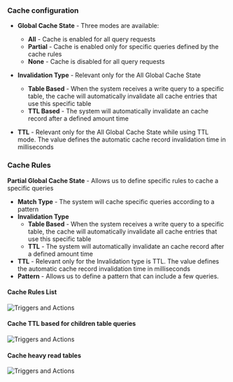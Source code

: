 ### Cache configuration

* **Global Cache State** - Three modes are available:
  * **All** - Cache is enabled for all query requests
  * **Partial** - Cache is enabled only for specific queries defined by the cache rules
  * **None** - Cache is disabled for all query requests

* **Invalidation Type** - Relevant only for the All Global Cache State
  * **Table Based** - When the system receives a write query to a specific table, the cache will automatically invalidate all cache entries that use this specific table 
  * **TTL Based** - The system will automatically invalidate an cache record after a defined amount time

* **TTL** - Relevant only for the All Global Cache State while using TTL mode. The value defines the automatic cache record invalidation time in milliseconds

### Cache Rules

**Partial Global Cache State** - Allows us to define specific rules to cache a specific queries
* **Match Type** - The system will cache specific queries according to a pattern
* **Invalidation Type**
  * **Table Based** - When the system receives a write query to a specific table, the cache will automatically invalidate all cache entries that use this specific table 
  * **TTL** - The system will automatically invalidate an cache record after a defined amount time
* **TTL** - Relevant only for the Invalidation type is TTL. The value defines the automatic cache record invalidation time in milliseconds
* **Pattern** - Allows us to define a pattern that can include a few queries.

#### Cache Rules List

<img
  className="block dark:block"
  src="/images/automation/cache/automation1.png"
  alt="Triggers and Actions"
/>

#### Cache TTL based for children table queries

<img
  className="block dark:block"
  src="/images/automation/cache/automation2.png"
  alt="Triggers and Actions"
/>

#### Cache heavy read tables

<img
  className="block dark:block"
  src="/images/automation/cache/automation3.png"
  alt="Triggers and Actions"
/>